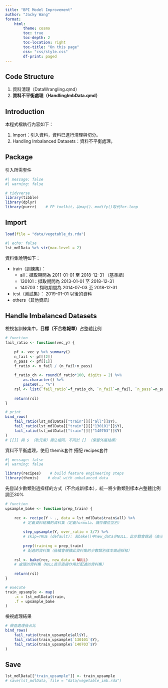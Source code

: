 ```yaml
---
title: "BPI Model Improvement"
author: "Jacky Wang"
format:
    html:
        theme: cosmo
        toc: true
        toc-depth: 2
        toc-location: right
        toc-title: "On this page"
        css: "css/style.css"
        df-print: paged
---
```




## Code Structure

1. 資料清理（DataWrangling.qmd）
2. **資料不平衡處理（HandlingImbData.qmd）**



## Introduction

本程式檔執行內容如下：

1. Import：引入資料，資料已進行清理與切分。
2. Handling Imbalanced Datasets：資料不平衡處理。



## Package

引入所需套件
```r
#| message: false
#| warning: false

# tidyverse
library(tibble)
library(dplyr)
library(purrr)    # FP toolkit，以map()、modify()取代for-loop

```



## Import

```r
load(file = "data/vegetable_ds.rda")
```

```r
#| echo: false
lst_mdlData %>% str(max.level = 2)
```
資料集說明如下：

* train（訓練集）：
    + all：擷取期間為 [2011-01-01]{.date-blue} 至 [2018-12-31]{.date-blue} （基準組）
    + 130101：擷取期間為 [2013-01-01]{.date-blue} 至 [2018-12-31]{.date-blue} 
    + 140703：擷取期間為 [2014-07-03]{.date-blue} 至 [2018-12-31]{.date-blue} 
* test（測試集）： [2019-01-01]{.date-orange} 以後的資料
* others（其他資訊）



## Handle Imbalanced Datasets

檢視各訓練集中，**目標（不合格報單）**占整體比例
```r

# function
fail_ratio <- function(vec_y) {
    
    pf <- vec_y %>% summary()
    n_fail <- pf[[2]]
    n_pass <- pf[[1]]
    f_ratio <- n_fail / (n_fail+n_pass)
    
    f_ratio_ch <- round(f_ratio*100, digits = 2) %>% 
        as.character() %>% 
        paste0(., "%")
    rsl <- list(`fail_ratio`=f_ratio_ch, `n_fail`=n_fail, `n_pass`=n_pass)
    
    return(rsl)
}

# print
bind_rows(
    fail_ratio(lst_mdlData[["train"]][["all"]]$Y), 
    fail_ratio(lst_mdlData[["train"]][["130101"]]$Y), 
    fail_ratio(lst_mdlData[["train"]][["140703"]]$Y)
)
# [[]] 與 $ （取元素）用法相同，不同於 [] （保留外層結構）

```

資料不平衡處理，使用 themis套件 搭配 recipes套件
```r
#| message: false
#| warning: false

library(recipes)    # build feature engineering steps
library(themis)    # deal with unbalanced data

```

先嘗試少數類別過採樣的方式（不合成新樣本），統一將少數類別樣本占整體比例調至30%
```r

# function
upsample_bake <- function(prep_train) {
    
    rec <- recipe(Y ~ ., data = lst_mdlData$train$all) %>% 
        # 定義資料結構的資料集（定義formula、儲存欄位型別）
        
        step_upsample(Y, over_ratio = 3/7) %>%
        # skip=TRUE (default): 若bake()中new_data非NULL，此步驟會跳過（表示只用於訓練集）
        
        prep(training = prep_train)
        # 配適的資料集（後續會根據此資料集的少數類別樣本做過採樣）
    
    rsl <- bake(rec, new_data = NULL) 
    # 處理的資料集（NULL表示直接作用於配適的資料集）
    
    return(rsl)
}

# execute
train_upsample <- map(
    .x = lst_mdlData$train, 
    .f = upsample_bake
)

```

檢視處理結果
```r

# 檢查處理後占比
bind_rows(
    fail_ratio(train_upsample$all$Y), 
    fail_ratio(train_upsample$`130101`$Y), 
    fail_ratio(train_upsample$`140703`$Y)
)

```



## Save

```r
lst_mdlData[["train_upsample"]] <- train_upsample
# save(lst_mdlData, file = "data/vegetable_imb.rda")
```






